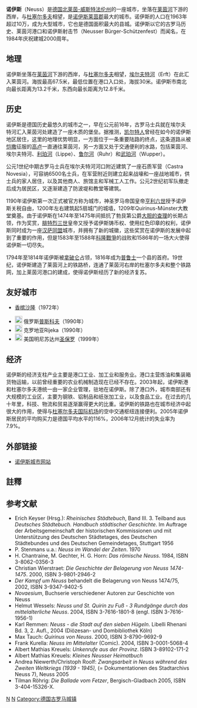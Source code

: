 {{noteTA
|1 =zh-hans:威斯特法伦; zh-tw:西發利亞; zh-hant:西發里亞; zh-hk:西法倫; 
|2 =zh-hans:州; zh-hant:邦;
|3 =zh-hans:县; zh-hant:郡;
}}
{{德国城市
| 代表圖像 = Neuss,_Rathaus_2008.JPG
| 圖像說明 = 市政廳
| 市徽图 = Image:DEU Neuss COA.svg
| 在德国内的位置图 = 
| 所属联邦州 = 北莱茵-威斯特法伦州
| 所属行政区 = 杜塞尔多夫行政区
| 所属郡 = 诺伊斯莱茵郡
| 坐标纬度 = 51
| 坐标纬度分 = 12
| 坐标经度 = 6
| 坐标经度分 = 42
| 海拔高度 = 30-67.5
| 面积 = 99.48
| 人口 = 153810
| 统计时间 = 2017年12月31日
| 人口密度 = 1545
| 邮政编码 = 41460-41472
| 电话区号 = 02131, 02137, 02182
| 汽车牌号 = NE, GV
| 政府地址 = Markt 2<br />41460 Neuss
| 政府网站 = www.neuss.de
|}}

'''诺伊斯'''（Neuss）是[[德国|德国]][[北莱茵-威斯特法伦州|北莱茵-威斯特法伦州]]的一座城市，坐落在[[莱茵河|莱茵河]]下游的西岸，与[[杜塞尔多夫|杜塞尔多夫]]相望，是[[诺伊斯莱茵郡|诺伊斯莱茵郡]]最大的城市。诺伊斯的人口在1963年超过10万，成为大型城市{{NoteTag|1887年國際統計會議的定義，「大型城市」為人口超過100,000的城市。其它可參考[[德國城市列表_(按人口排列)|德國城市列表 (按人口排列)]]。}}，它也是德国面积最大的县城。诺伊斯以它的古罗马历史、莱茵河港口和诺伊斯射击节（Neusser Bürger-Schützenfest）而闻名，在1984年庆祝建城2000周年。

== 地理 ==

诺伊斯坐落在[[莱茵河|莱茵河]]下游的西岸，与[[杜塞尔多夫|杜塞尔多夫]]相望，[[埃尔夫特河|埃尔夫特河]]（Erft）在此汇入莱茵河。海拔最高67.5米，最低位置在港口入口处，海拔30米。诺伊斯市南北向最长距离为13.2千米，东西向最长距离为12.8千米。

== 历史 ==

诺伊斯是德国历史最悠久的城市之一，早在公元前16年，古罗马士兵就在埃尔夫特河汇入莱茵河处建造了一座木质的堡垒。据推测，[[凯尔特人|凯尔特人]]曾经在如今的诺伊斯地区居住，这里的地理优势明显，一方面位于一条重要陆路的终点，这条道路从被[[恺撒|恺撒]]征服的[[高卢|高卢]]一直通往莱茵河，另一方面又处于交通便利的水路，包括莱茵河、埃尔夫特河、[[利珀河|利珀河]]（Lippe）、[[鲁尔河|鲁尔河]]（Ruhr）和[[武珀河|武珀河]]（Wupper）。

公元1世纪中期古罗马士兵在埃尔夫特河河口附近建筑了一座石质军营（Castra Novesia），可容纳6500名士兵，在军营附近则建立起来战壕和一座战地城市，供士兵的家人居住，以及其他商人、旅馆主和军械工人工作。公元2世纪初军队撤走后成为居民区，又逐渐建造了防波堤和教堂等建筑。

1190年诺伊斯第一次正式被官方称为城市，神圣罗马帝国皇帝[[亨利六世_(神圣罗马帝国)|亨利六世]]授予诺伊斯关税自由，1200年左右建筑起5扇城门的城墙，1209年Quirinus-Münster大教堂奠基。由于诺伊斯在1474年至1475年间抵抗了勃艮第公爵[[查理_(勃艮第公爵)|大胆的查理]]的长期占领，作为奖赏，[[腓特烈三世_(神圣罗马帝国)|腓特烈三世]]皇帝又授予诺伊斯铸币权、使用红色印章的权利，诺伊斯同时成为一座[[汉萨同盟|汉萨同盟]]城市，并拥有了新的城徽，这些奖赏在诺伊斯的发展中起到了重要的作用，但是1583年至1588年[[科隆戰爭|科隆戰爭]]的战败和1586年的一场大火使得诺伊斯一切尽失。

1794年至1814年诺伊斯被[[拿破仑|拿破仑]]占领，1816年成为[[普鲁士|普鲁士]]一个县的首府。19世纪，诺伊斯建造了莱茵河上的铁路桥，连通了莱茵河右岸的杜塞尔多夫和整个铁路网，加上莱茵河港口的建成，使得诺伊斯经历了新的经济复苏。

== 友好城市 ==

* {{FRA}} [[香槟沙隆|香槟沙隆]]（1972年）
* [[File:Flag_of_Russia.svg|20px]] 俄罗斯[[普斯科夫|普斯科夫]]（1990年）
* [[File:Flag_of_Croatia.svg|20px]] 克罗地亚Rijeka（1990年）
* [[File:Flag_of_the_United_States.svg|20px]] 美国明尼苏达州[[圣保罗_(明尼苏达州)|圣保罗]]（1999年）

== 经济 ==

诺伊斯的经济支柱产业主要是港口工业、加工业和服务业。港口主营炼油和集装箱货物运输，以前曾经重要的农业机械制造现在已经不存在。2003年起，诺伊斯港和杜塞尔多夫港统一由一家企业管理，驻地在诺伊斯。除了港口外，城市南部还有大规模的工业区，主要为钢铁、铝制品和纸张加工业，以及食品工业。在过去的几十年里，科技、物流和贸易逐渐赢得更大的比重。诺伊斯的铁路也在城市经济中起很大的作用，使得与[[杜塞尔多夫国际机场|杜塞尔多夫国际机场]]的空中交通枢纽连接便利。2005年诺伊斯居民的平均购买力是德国平均水平的116%，2006年12月统计的失业率为7.9%。

== 外部链接 ==
{{commons|Neuss|诺伊斯}}
* [http://www.neuss.de/ 诺伊斯城市网站]{{Wayback|url=http://www.neuss.de/ |date=20071010100841 }}

== 註釋 ==
{{notefoot}}

== 参考文献 ==
<div class="references-small">
* Erich Keyser (Hrsg.): ''Rheinisches Städtebuch'', Band III. 3. Teilband aus ''Deutsches Städtebuch. Handbuch städtischer Geschichte''. Im Auftrage der Arbeitsgemeinschaft der historischen Kommissionen und mit Unterstützung des Deutschen Städtetages, des Deutschen Städtebundes und des Deutschen Gemeindetages, Stuttgart 1956
* P. Stenmans u.a.: ''Neuss im Wandel der Zeiten''. 1970 
* H. Chantraine, M. Gechter, H. G. Horn: ''Das römische Neuss''. 1984, ISBN 3-8062-0356-3
* Christian Wierstraet: ''Die Geschichte der Belagerung von Neuss 1474-1475''. 2000, ISBN 3-9801-2946-2
* ''Der Kampf um Neuss'' behandelt die Belagerung von Neuss 1474/75, 2002, ISBN 3-9347-9402-5
* ''Novaesium'', Buchserie verschiedener Autoren zur Geschichte von Neuss
* Helmut Wessels: ''Neuss und St. Quirin zu Fuß - 3 Rundgänge durch das mittelalterliche Neuss''. 2004, ISBN 3-7616-1801-8 (engl. ISBN 3-7616-1956-1)
* Karl Remmen: ''Neuss - die Stadt auf den sieben Hügeln''. Libelli Rhenani Bd. 3, 2. Aufl., 2004 (Diözesan- und Dombibliothek Köln)
* Max Tauch: ''Quirinus von Neuss''. 2000, ISBN 3-8790-9692-9
* Frank Kurella: ''Neuss im Mittelalter'' (Comic). 2004, ISBN 3-0001-5068-4
* Albert Mathias Kreuels: ''Unkenrufe aus der Provinz''. ISBN 3-89102-171-2
* Albert Mathias Kreuels: ''Kleines Neusser Heimatbuch''
* Andrea Niewerth/Christoph Roolf: ''Zwangsarbeit in Neuss während des Zweiten Weltkriegs (1939 - 1945),'' (= Dokumentationen des Stadtarchivs Neuss 7), Neuss 2005
* Tilman Röhrig: ''Die Ballade vom Fetzer'', Bergisch-Gladbach 2005, ISBN 3-404-15326-X.
</div>

{{Authority control}}
[[Category:北莱茵-威斯特法伦州市镇|N]]
[[Category:汉萨同盟|N]]
[[Category:德国古罗马城镇|Category:德国古罗马城镇]]